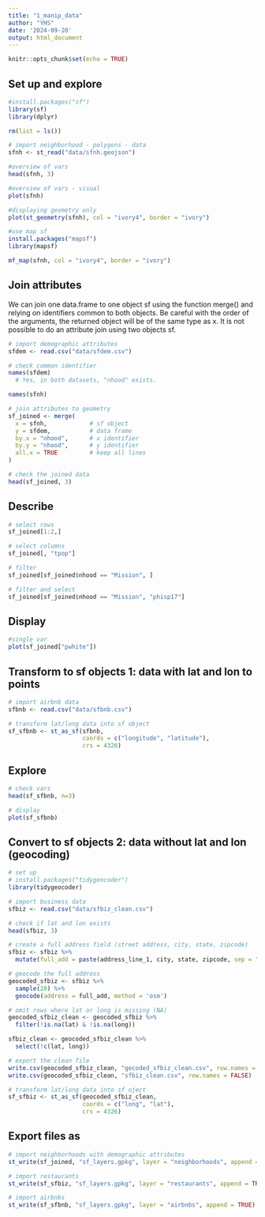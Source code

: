 ```yaml
---
title: "1_manip_data"
author: "YHS"
date: '2024-09-20'
output: html_document
---
```


```r
knitr::opts_chunk$set(echo = TRUE)
```

## Set up and explore 
```r
#install.packages("sf")
library(sf)
library(dplyr)

rm(list = ls())
```

```r
# import neighborhood - polygons - data
sfnh <- st_read("data/sfnh.geojson")
```

```r
#overview of vars
head(sfnh, 3)

#overview of vars - visual
plot(sfnh)

#displaying geometry only
plot(st_geometry(sfnh), col = "ivory4", border = "ivory")

```
```r
#use map sf 
install.packages("mapsf")
library(mapsf)

mf_map(sfnh, col = "ivory4", border = "ivory")

```

## Join attributes

We can join one data.frame to one object sf using the function merge() and relying on identifiers common to both objects. Be careful with the order of the arguments, the returned object will be of the same type as x. It is not possible to do an attribute join using two objects sf.

```r
# import demographic attributes
sfdem <- read.csv("data/sfdem.csv")

# check common identifier
names(sfdem)
  # Yes, in both datasets, "nhood" exists.
```

```r
names(sfnh)
```

```r
# join attributes to geometry
sf_joined <- merge(
  x = sfnh,            # sf object
  y = sfdem,           # data frame
  by.x = "nhood",      # x identifier
  by.y = "nhood",      # y identifier
  all.x = TRUE         # keep all lines
)

# check the joined data
head(sf_joined, 3)

```

## Describe
```r
# select rows
sf_joined[1:2,]
```

```r
# select columns
sf_joined[, "tpop"]
```

```r
# filter
sf_joined[sf_joined$nhood == "Mission", ]
```

```r
# filter and select
sf_joined[sf_joined$nhood == "Mission", "phisp17"]
```

## Display
```r

#single var
plot(sf_joined["pwhite"])

```

## Transform to sf objects 1: data with lat and lon to points
```r
# import airbnb data
sfbnb <- read.csv("data/sfbnb.csv")

# transform lat/long data into sf object
sf_sfbnb <- st_as_sf(sfbnb, 
                     coords = c("longitude", "latitude"), 
                     crs = 4326)
```

## Explore
```r
# check vars
head(sf_sfbnb, n=3)

# display
plot(sf_sfbnb)
```

## Convert to sf objects 2: data without lat and lon (geocoding)
```r
# set up
# install.packages("tidygeocoder")
library(tidygeocoder)

# import business data
sfbiz <- read.csv("data/sfbiz_clean.csv") 

# check if lat and lon exists
head(sfbiz, 3)

# create a full address field (street address, city, state, zipcode)
sfbiz <- sfbiz %>%
  mutate(full_add = paste(address_line_1, city, state, zipcode, sep = ", "))

# geocode the full address
geocoded_sfbiz <- sfbiz %>%
  sample(20) %>%
  geocode(address = full_add, method = 'osm')

# omit rows where lat or long is missing (NA)
geocoded_sfbiz_clean <- geocoded_sfbiz %>%
  filter(!is.na(lat) & !is.na(long))

sfbiz_clean <- geocoded_sfbiz_clean %>%
  select(!c(lat, long))

# export the clean file
write.csv(geocoded_sfbiz_clean, "gecoded_sfbiz_clean.csv", row.names = FALSE)
write.csv(geocoded_sfbiz_clean, "sfbiz_clean.csv", row.names = FALSE)

# transform lat/long data into sf oject
sf_sfbiz <- st_as_sf(geocoded_sfbiz_clean, 
                     coords = c("long", "lat"), 
                     crs = 4326)

```

## Export files as 
```r

# import neighborhoods with demographic attributes
st_write(sf_joined, "sf_layers.gpkg", layer = "neighborhoods", append = FALSE)

# import restaurants
st_write(sf_sfbiz, "sf_layers.gpkg", layer = "restaurants", append = TRUE)

# import airbnbs
st_write(sf_sfbnb, "sf_layers.gpkg", layer = "airbnbs", append = TRUE)


```


